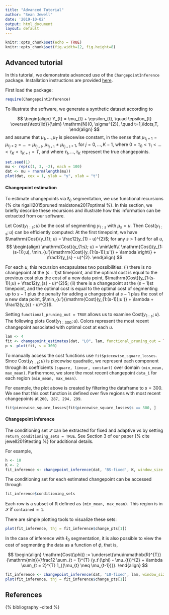 ```yaml
---
title: "Advanced Tutorial"
author: "Sean Jewell"
date: '2019-10-02'
output: html_document
layout: default
---
```


```r
knitr::opts_chunk$set(echo = TRUE)
knitr::opts_chunk$set(fig.width=12, fig.height=8) 
```


Advanced tutorial
----

In this tutorial, we demonstrate advanced use of the ```ChangepointInference``` package. 
Installation instructions are provided [here](software.html). 

First load the package: 
```r
require(ChangepointInference)
```

To illustrate the software, we generate a synthetic dataset according to 

$$
\begin{align}
Y_{t} = \mu_{t} + \epsilon_{t}, \quad \epsilon_{t} \overset{\text{iid}}{\sim} \mathrm{N}(0, \sigma^{2}), \quad t=1,\ldots,T,
\end{align}
$$
and assume that $\mu_1,\ldots,\mu_T$ is  piecewise constant, in the sense that  $\mu_{\tau_j+1}=\mu_{\tau_j + 2 } = \ldots = \mu_{\tau_{j+1}}$, $\mu_{\tau_{j+1}} \neq \mu_{\tau_{j+1}+1}$, for $j=0,\ldots,K-1$, where $0 = \tau_{0} < \tau_{1} < \ldots < \tau_{K} < \tau_{K+1} = T$, and where $\tau_1,\ldots,\tau_K$ represent the true changepoints.  


```r
set.seed(1)
mu <- rep(c(1, 3, -2), each = 100)
dat <- mu + rnorm(length(mu))
plot(dat, cex = 1, ylab = "y", xlab = "t")
```


#### Changepoint estimation

To estimate changepoints via $\ell_0$ segmentation, we use functional recursions {% cite rigaill2015pruned maidstone2017optimal %}. In this section, we briefly describe these recursions and illustrate how this information can be extracted from our software. 

Let $\mathrm{Cost}(y_{1:s}; u)$ be the cost of segmenting $y_{1:s}$ with $\mu_{s} = u$. Then $\mathrm{Cost}(y_{1:s}; u)$ can be efficiently computed: At the first timepoint, we have $\mathrm{Cost}(y_{1}; u) = \frac12(y_{1} - u)^{2}$; for any $s > 1$ and for all $u$, 
$$
\begin{align}
\mathrm{Cost}(y_{1:s}; u) = \min\left\{ \mathrm{Cost}(y_{1:(s-1)};u), \min_{u'}{\mathrm{Cost}(y_{1:(s-1)};u')} + \lambda	\right\} + \frac12(y_{s} - u)^{2}.
\end{align}
$$


For each $u$, this recursion encapsulates two possibilities: (i) there is no changepoint at  the $(s-1)$st timepoint, and the optimal cost is equal to the previous cost plus the cost of a new data point, $\mathrm{Cost}(y_{1:(s-1)};u) + \frac12(y_{s} - u)^{2}$; (ii) there is a changepoint at the $(s-1)$st timepoint, and the optimal cost is equal to the optimal cost of segmenting up to $s-1$ plus the penalty for adding a changepoint at $s-1$ plus the cost of a new data point,  $\min_{u'}{\mathrm{Cost}(y_{1:(s-1)};u')} + \lambda	+ \frac12(y_{s} - u)^{2}$. 

Setting ```functional_pruning_out = TRUE``` allows us to examine  $\mathrm{Cost}(y_{1:s}; u)$. The following plots $\mathrm{Cost}(y_{1:300}; u)$. Colors represent the most recent changepoint associated with optimal cost at each $u$. 
```r
lam <- 4
fit <- changepoint_estimates(dat, "L0", lam, functional_pruning_out = TRUE)
p <- plot(fit, s = 300)
```

To manually access the cost functions use ```fit$piecewise_square_losses```. Since $\mathrm{Cost}(y_{1:s}; u)$ is piecewise quadratic, we represent each component through its coefficients ```(square, linear, constant)``` over domain ```(min_mean, max_mean)```. Furthermore, we store the most recent changepoint ```data_i``` for each region ```(min_mean, max_mean)```. 

For example, the plot above is created by filtering the dataframe to $s = 300$. We see that this cost function is defined over five regions with most recent changepoints at ```200, 287, 294, 299```. 

```r
fit$piecewise_square_losses[fit$piecewise_square_losses$s == 300, ]
```


#### Changepoint inference

The conditioning set $\mathcal{S}$ can be extracted for fixed and adaptive $\nu$s by setting ```return_conditioning_sets = TRUE```. See Section 3 of our paper {% cite jewell2019testing %} for additional details. 

For example, 

```r
h <- 10
K <- 2
fit_inference <- changepoint_inference(dat, 'BS-fixed', K, window_size = h, sig = 1, return_conditioning_sets = TRUE)
```

The conditioning set for each estimated changepoint can be accessed through

```r
fit_inference$conditioning_sets
```
Each row is a subset of $\mathbb{R}$ defined as ```(min_mean, max_mean)```. This region is in $\mathcal{S}$ if ```contained = 1```. 

There are simple plotting tools to visualize these sets: 

```r
plot(fit_inference, thj = fit_inference$change_pts[1])
```

In the case of inference with $\ell_0$ segmentation, it is also possible to view the cost of segmenting the data as a function of $\phi$, that is, 

$$
\begin{align}
\mathrm{Cost(\phi)} := \underset{\mu\in\mathbb{R}^{T}}{\mathrm{min}}{\frac12 \sum_{t = 1}^{T} (y_t'(\phi) - \mu_{t})^{2} + \lambda \sum_{t = 
2}^{T} 1_{(\mu_{t} \neq \mu_{t-1})}}.
\end{align}
$$

```r
fit_inference <- changepoint_inference(dat, 'L0-fixed', lam, window_size = h, sig = 1, return_conditioning_sets = TRUE)
plot(fit_inference, thj = fit_inference$change_pts[1])
```


References
----

{% bibliography --cited %}
